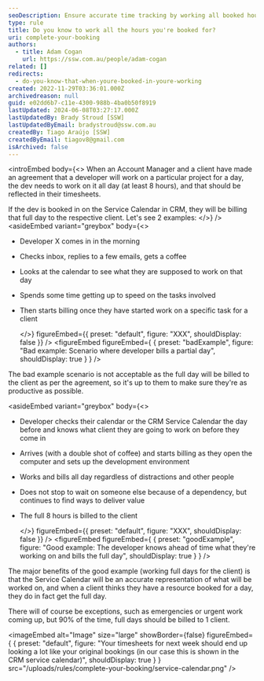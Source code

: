 ```yaml
---
seoDescription: Ensure accurate time tracking by working all booked hours and billing clients accordingly, allowing for a seamless representation of work completed.
type: rule
title: Do you know to work all the hours you're booked for?
uri: complete-your-booking
authors:
  - title: Adam Cogan
    url: https://ssw.com.au/people/adam-cogan
related: []
redirects:
  - do-you-know-that-when-youre-booked-in-youre-working
created: 2022-11-29T03:36:01.000Z
archivedreason: null
guid: e02dd6b7-c11e-4300-988b-4ba0b50f8919
lastUpdated: 2024-06-08T03:27:17.000Z
lastUpdatedBy: Brady Stroud [SSW]
lastUpdatedByEmail: bradystroud@ssw.com.au
createdBy: Tiago Araújo [SSW]
createdByEmail: tiagov8@gmail.com
isArchived: false
---
```


<introEmbed
  body={<>
When an Account Manager and a client have made an agreement that a developer will work on a particular project for a day, the dev needs to work on it all day (at least 8 hours), and that should be reflected in their timesheets.

If the dev is booked in on the Service Calendar in CRM, they will be billing that full day to the respective client. Let's see 2 examples:
  </>}
/>
<asideEmbed
  variant="greybox"
  body={<>
    
- Developer X comes in in the morning
- Checks inbox, replies to a few emails, gets a coffee
- Looks at the calendar to see what they are supposed to work on that day
- Spends some time getting up to speed on the tasks involved
- Then starts billing once they have started work on a specific task for a client

  </>}
  figureEmbed={{
    preset: "default",
    figure: "XXX",
    shouldDisplay: false
  }}
/>
<figureEmbed figureEmbed={ {
  preset: "badExample",
  figure: "Bad example: Scenario where developer bills a partial day",
  shouldDisplay: true
} } />


The bad example scenario is not acceptable as the full day will be billed to the client as per the agreement, so it's up to them to make sure they're as productive as possible.

<asideEmbed
  variant="greybox"
  body={<>
    
- Developer checks their calendar or the CRM Service Calendar the day before and knows what client they are going to work on before they come in
- Arrives (with a double shot of coffee) and starts billing as they open the computer and sets up the development environment
- Works and bills all day regardless of distractions and other people
- Does not stop to wait on someone else because of a dependency, but continues to find ways to deliver value
- The full 8 hours is billed to the client

  </>}
  figureEmbed={{
    preset: "default",
    figure: "XXX",
    shouldDisplay: false
  }}
/>
<figureEmbed figureEmbed={ {
  preset: "goodExample",
  figure: "Good example: The developer knows ahead of time what they're working on and bills the full day",
  shouldDisplay: true
} } />


The major benefits of the good example (working full days for the client) is that the Service Calendar will be an accurate representation of what will be worked on, and when a client thinks they have a resource booked for a day, they do in fact get the full day.

There will of course be exceptions, such as emergencies or urgent work coming up, but 90% of the time, full days should be billed to 1 client.


<imageEmbed
  alt="Image"
  size="large"
  showBorder={false}
  figureEmbed={ {
    preset: "default",
    figure: "Your timesheets for next week should end up looking a lot like your original bookings (in our case this is shown in the CRM service calendar)",
    shouldDisplay: true
  } }
  src="/uploads/rules/complete-your-booking/service-calendar.png"
/>
